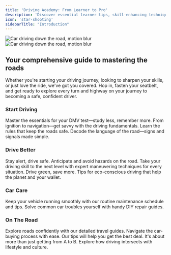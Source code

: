 ```yaml
---
title: 'Driving Academy: From Learner to Pro'
description: 'Discover essential learner tips, skill-enhancing techniques, and car maintenance advice designed to turn novice drivers into road-savvy experts.'
icon: 'star-shooting'
sidebarTitle: "Introduction"
---
```


<img
  className="block dark:hidden"
  src="https://driving-tests.org/wp-content/uploads/2023/12/car2.jpg"
  alt="Car driving down the road, motion blur"
/>
<img
  className="hidden dark:block"
  src="https://driving-tests.org/wp-content/uploads/2023/12/car2.jpg"
  alt="Car driving down the road, motion blur"
/>

## Your comprehensive guide to mastering the roads

Whether you're starting your driving journey, looking to sharpen your skills, or just love the ride, we've got you covered. Hop in, fasten your seatbelt, and get ready to explore every turn and highway on your journey to becoming a safe, confident driver.

### Start Driving

<CardGroup cols={2}>
  <Card title="Knowledge Test Prep" icon="book-open"  href="start-driving/knowledge-test">
    Master the essentials for your DMV test—study less, remember more.
  </Card>

  <Card title="Driving Basics" icon="steering-wheel"  href="start-driving/driving-basics">
    From ignition to navigation—get savvy with the driving fundamentals.
  </Card>

  <Card title="Road Rules" icon="traffic-light" href="start-driving/road-rules">
    Learn the rules that keep the roads safe. 
  </Card>

  <Card title="Traffic Signs and Signals" icon="traffic-sign" href="start-driving/traffic-signs">
    Decode the language of the road—signs and signals made simple.
  </Card>
</CardGroup>

### Drive Better

<CardGroup cols={3}>
  <Card title="Safety Tips" icon="shield-check" href="drive-better/safety-tips">
    Stay alert, drive safe. Anticipate and avoid hazards on the road.
  </Card>

  <Card title="Advanced Maneuvers" icon="diamond-turn-right" href="drive-better/advanced-maneuvers">
    Take your driving skill to the next level with expert maneuvering techniques for every situation.
  </Card>

  <Card title="Eco-friendly Driving" icon="leaf" href="drive-better/eco-friendly-driving">
    Drive green, save more. Tips for eco-conscious driving that help the planet and your wallet.
  </Card>
</CardGroup>

### Car Care

<CardGroup cols={2}>
  <Card title="Routine Maintenance" icon="calendar-check" href="car-care/routine-maintenance">
    Keep your vehicle running smoothly with our routine maintenance schedule and tips.
  </Card>

  <Card title="DIY Repairs" icon="engine-warning" href="car-care/diy-repairs">
    Solve common car troubles yourself with handy DIY repair guides.
  </Card>
</CardGroup>

### On The Road

<CardGroup cols={3}>
  <Card title="Travel Guides" icon="map-location-dot" href="on-the-road/travel-guides">
    Explore roads confidently with our detailed travel guides.
  </Card>

  <Card title="Car-buying Tips" icon="dollar-sign" href="son-the-road/car-buying-tips">
    Navigate the car-buying process with ease. Our tips will help you get the best deal.
  </Card>

  <Card title="Lifestyle and Culture" icon="bridge-suspension" href="on-the-road/lifestyle-culture">
    It's about more than just getting from A to B. Explore how driving intersects with lifestyle and culture.
  </Card>
</CardGroup>